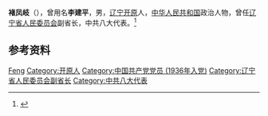 {{Otheruses|other=名为李建平的其他人物|李建平}}

'''褚凤岐'''（{{bd|1917年||1967年|}}），曾用名'''李建平'''，男，[[辽宁|辽宁]][[开原市|开原]]人，[[中华人民共和国|中华人民共和国]]政治人物，曾任[[辽宁省人民委员会|辽宁省人民委员会]]副省长，中共八大代表。<ref>{{Cite book|title=辽宁党史人物传 • 15|author=中共辽宁省委党史研究室; 辽宁省中共党史人物研究会|publisher=辽宁人民出版社|year=2014|isbn=|location=沈阳|pages=}}</ref>

== 参考资料 ==
{{reflist}}

{{中国人物小作品}}

{{Authority control}}
{{DEFAULTSORT:Chu褚}}
[[Category:褚姓|Feng]]
[[Category:开原人|Category:开原人]]
[[Category:中国共产党党员_(1936年入党)|Category:中国共产党党员 (1936年入党)]]
[[Category:辽宁省人民委员会副省长|Category:辽宁省人民委员会副省长]]
[[Category:中共八大代表|Category:中共八大代表]]